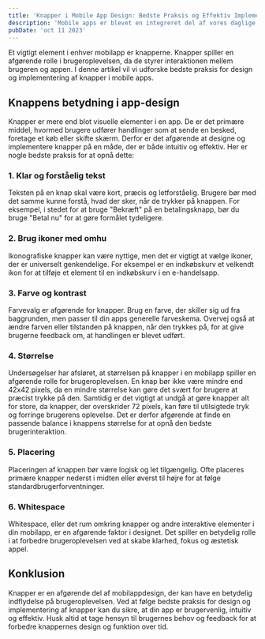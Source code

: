 ```yaml
---
title: 'Knapper i Mobile App Design: Bedste Praksis og Effektiv Implementering'
description: 'Mobile apps er blevet en integreret del af vores daglige liv. Vi bruger dem til alt fra kommunikation og produktivitet til underholdning og shopping.'
pubDate: 'oct 11 2023'
---
```


Et vigtigt element i enhver mobilapp er knapperne. Knapper spiller en afgørende rolle i brugeroplevelsen, da de styrer interaktionen mellem brugeren og appen. I denne artikel vil vi udforske bedste praksis for design og implementering af knapper i mobile apps.

## Knappens betydning i app-design

Knapper er mere end blot visuelle elementer i en app. De er det primære middel, hvormed brugere udfører handlinger som at sende en besked, foretage et køb eller skifte skærm. Derfor er det afgørende at designe og implementere knapper på en måde, der er både intuitiv og effektiv. Her er nogle bedste praksis for at opnå dette:

### 1. Klar og forståelig tekst
Teksten på en knap skal være kort, præcis og letforståelig. Brugere bør med det samme kunne forstå, hvad der sker, når de trykker på knappen. For eksempel, i stedet for at bruge "Bekræft" på en betalingsknapp, bør du bruge "Betal nu" for at gøre formålet tydeligere.

### 2. Brug ikoner med omhu
Ikonografiske knapper kan være nyttige, men det er vigtigt at vælge ikoner, der er universelt genkendelige. For eksempel er en indkøbskurv et velkendt ikon for at tilføje et element til en indkøbskurv i en e-handelsapp.

### 3. Farve og kontrast
Farvevalg er afgørende for knapper. Brug en farve, der skiller sig ud fra baggrunden, men passer til din apps generelle farveskema. Overvej også at ændre farven eller tilstanden på knappen, når den trykkes på, for at give brugerne feedback om, at handlingen er blevet udført.

### 4. Størrelse
Undersøgelser har afsløret, at størrelsen på knapper i en mobilapp spiller en afgørende rolle for brugeroplevelsen. En knap bør ikke være mindre end 42x42 pixels, da en mindre størrelse kan gøre det svært for brugere at præcist trykke på den. Samtidig er det vigtigt at undgå at gøre knapper alt for store, da knapper, der overskrider 72 pixels, kan føre til utilsigtede tryk og forringe brugerens oplevelse. Det er derfor afgørende at finde en passende balance i knappens størrelse for at opnå den bedste brugerinteraktion.

### 5. Placering
Placeringen af knappen bør være logisk og let tilgængelig. Ofte placeres primære knapper nederst i midten eller øverst til højre for at følge standardbrugerforventninger.

### 6. Whitespace
Whitespace, eller det rum omkring knapper og andre interaktive elementer i din mobilapp, er en afgørende faktor i designet. Det spiller en betydelig rolle i at forbedre brugeroplevelsen ved at skabe klarhed, fokus og æstetisk appel.

## Konklusion
Knapper er en afgørende del af mobilappdesign, der kan have en betydelig indflydelse på brugeroplevelsen. Ved at følge bedste praksis for design og implementering af knapper kan du sikre, at din app er brugervenlig, intuitiv og effektiv. Husk altid at tage hensyn til brugernes behov og feedback for at forbedre knappernes design og funktion over tid.